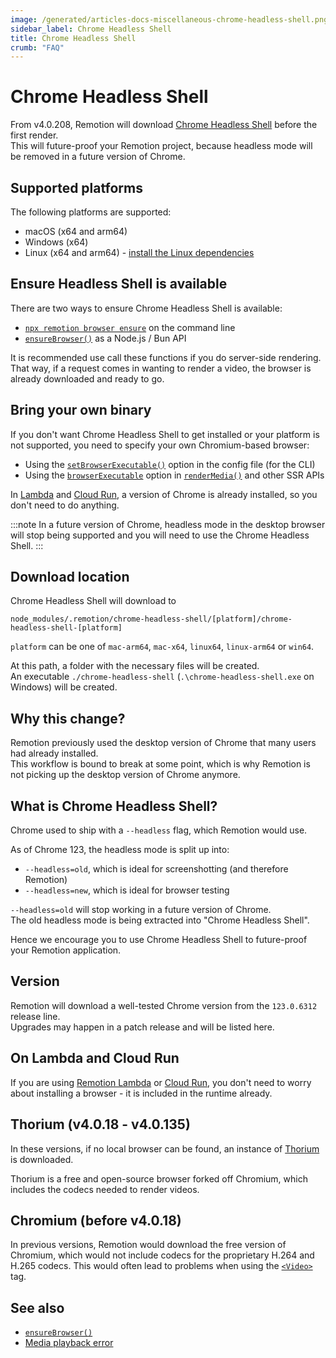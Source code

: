 ```yaml
---
image: /generated/articles-docs-miscellaneous-chrome-headless-shell.png
sidebar_label: Chrome Headless Shell
title: Chrome Headless Shell
crumb: "FAQ"
---
```


# Chrome Headless Shell<AvailableFrom v="4.0.208"/>

From v4.0.208, Remotion will download [Chrome Headless Shell](https://developer.chrome.com/blog/chrome-headless-shell) before the first render.  
This will future-proof your Remotion project, because headless mode will be removed in a future version of Chrome.  

## Supported platforms

The following platforms are supported:

- macOS (x64 and arm64)
- Windows (x64)
- Linux (x64 and arm64) - [install the Linux dependencies](/docs/miscellaneous/linux-dependencies)


## Ensure Headless Shell is available

There are two ways to ensure Chrome Headless Shell is available:

- [`npx remotion browser ensure`](/docs/cli/browser/ensure) on the command line
- [`ensureBrowser()`](/docs/renderer/ensure-browser) as a Node.js / Bun API

It is recommended use call these functions if you do server-side rendering.  
That way, if a request comes in wanting to render a video, the browser is already downloaded and ready to go.

## Bring your own binary

If you don't want Chrome Headless Shell to get installed or your platform is not supported, you need to specify your own Chromium-based browser:

- Using the [`setBrowserExecutable()`](/docs/config#setbrowserexecutable) option in the config file (for the CLI)
- Using the [`browserExecutable`](/docs/renderer/render-media) option in [`renderMedia()`](/docs/renderer/render-media) and other SSR APIs

In [Lambda](/docs/lambda) and [Cloud Run](/docs/cloudrun), a version of Chrome is already installed, so you don't need to do anything.

:::note
In a future version of Chrome, headless mode in the desktop browser will stop being supported and you will need to use the Chrome Headless Shell.
:::

## Download location

Chrome Headless Shell will download to

```
node_modules/.remotion/chrome-headless-shell/[platform]/chrome-headless-shell-[platform]
```

`platform` can be one of `mac-arm64`, `mac-x64`, `linux64`, `linux-arm64` or `win64`.

At this path, a folder with the necessary files will be created.  
An executable `./chrome-headless-shell` (`.\chrome-headless-shell.exe` on Windows) will be created.

## Why this change?

Remotion previously used the desktop version of Chrome that many users had already installed.  
This workflow is bound to break at some point, which is why Remotion is not picking up the desktop version of Chrome anymore.

## What is Chrome Headless Shell?

Chrome used to ship with a `--headless` flag, which Remotion would use.

As of Chrome 123, the headless mode is split up into:

- `--headless=old`, which is ideal for screenshotting (and therefore Remotion)
- `--headless=new`, which is ideal for browser testing

`--headless=old` will stop working in a future version of Chrome.  
The old headless mode is being extracted into "Chrome Headless Shell".

Hence we encourage you to use Chrome Headless Shell to future-proof your Remotion application.

## Version

Remotion will download a well-tested Chrome version from the `123.0.6312` release line.  
Upgrades may happen in a patch release and will be listed here.

## On Lambda and Cloud Run

If you are using [Remotion Lambda](/docs/lambda) or [Cloud Run](/docs/cloudrun), you don't need to worry about installing a browser - it is included in the runtime already.

## Thorium (v4.0.18 - v4.0.135)

In these versions, if no local browser can be found, an instance of [Thorium](https://thorium.rocks/) is downloaded.

Thorium is a free and open-source browser forked off Chromium, which includes the codecs needed to render videos.

## Chromium (before v4.0.18)

In previous versions, Remotion would download the free version of Chromium, which would not include codecs for the proprietary H.264 and H.265 codecs.
This would often lead to problems when using the [`<Video>`](/docs/video) tag.

## See also

- [`ensureBrowser()`](/docs/renderer/ensure-browser)
- [Media playback error](/docs/media-playback-error)
